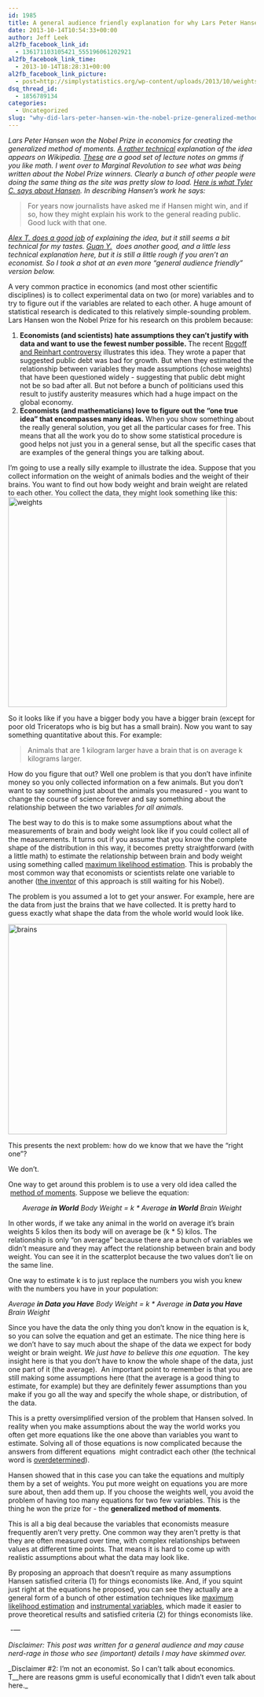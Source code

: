 ```yaml
---
id: 1985
title: A general audience friendly explanation for why Lars Peter Hansen won the Nobel Prize
date: 2013-10-14T10:54:33+00:00
author: Jeff Leek
al2fb_facebook_link_id:
  - 136171103105421_555196061202921
al2fb_facebook_link_time:
  - 2013-10-14T18:28:31+00:00
al2fb_facebook_link_picture:
  - post=http://simplystatistics.org/wp-content/uploads/2013/10/weights1.png
dsq_thread_id:
  - 1856789134
categories:
  - Uncategorized
slug: "why-did-lars-peter-hansen-win-the-nobel-prize-generalized-method-of-moments-explained"
---
```

_Lars Peter Hansen won the Nobel Prize in economics for creating the generalized method of moments. [A rather technical](http://en.wikipedia.org/wiki/Generalized_method_of_moments) explanation of the idea appears on Wikipedia. [These](http://lipas.uwasa.fi/~sjp/Teaching/gmm/lectures/gmmc3.pdf) are a good set of lecture notes on gmms if you like math. I went over to Marginal Revolution to see what was being written about the Nobel Prize winners. Clearly a bunch of other people were doing the same thing as the site was pretty slow to load. [Here is what Tyler C. says about Hansen](http://marginalrevolution.com/marginalrevolution/2013/10/lars-peter-hansen-nobel-laureate.html). In describing Hansen's work he says:_

> For years now journalists have asked me if Hansen might win, and if so, how they might explain his work to the general reading public.  Good luck with that one.

_[Alex T. does a good job](http://marginalrevolution.com/marginalrevolution/2013/10/lars-peter-hansen-nobelist.html) of explaining the idea, but it still seems a bit technical for my tastes. [Guan Y.](http://noahpinionblog.blogspot.com/2013/10/lars-peter-hansen-explained-kind-of.html)  does another good, and a little less technical explanation here, but it is still a little rough if you aren't an economist. So I took a shot at an even more "general audience friendly" version below._

A very common practice in economics (and most other scientific disciplines) is to collect experimental data on two (or more) variables and to try to figure out if the variables are related to each other. A huge amount of statistical research is dedicated to this relatively simple-sounding problem. Lars Hansen won the Nobel Prize for his research on this problem because:

  1. **Economists (and scientists) hate assumptions they can't justify with data and want to use the fewest number possible. **The recent [Rogoff and Reinhart controversy](http://www.newyorker.com/online/blogs/johncassidy/2013/04/the-rogoff-and-reinhart-controversy-a-summing-up.html) illustrates this idea. They wrote a paper that suggested public debt was bad for growth. But when they estimated the relationship between variables they made assumptions (chose weights) that have been questioned widely - suggesting that public debt might not be so bad after all. But not before a bunch of politicians used this result to justify austerity measures which had a huge impact on the global economy.
  2. **Economists (and mathematicians) love to figure out the "one true idea" that encompasses many ideas.** When you show something about the really general solution, you get all the particular cases for free. This means that all the work you do to show some statistical procedure is good helps not just you in a general sense, but all the specific cases that are examples of the general things you are talking about.

I'm going to use a really silly example to illustrate the idea. Suppose that you collect information on the weight of animals bodies and the weight of their brains. You want to find out how body weight and brain weight are related to each other. You collect the data, they might look something like this:<a href="http://simplystatistics.org/2013/10/14/why-did-lars-peter-hansen-win-the-nobel-prize-generalized-method-of-moments-explained/weights-2/" rel="attachment wp-att-1990"><img class="alignnone size-full wp-image-1990" alt="weights" src="http://simplystatistics.org/wp-content/uploads/2013/10/weights1.png" width="445" height="427" /></a>

So it looks like if you have a bigger body you have a bigger brain (except for poor old Triceratops who is big but has a small brain). Now you want to say something quantitative about this. For example:

> Animals that are 1 kilogram larger have a brain that is on average k kilograms larger.

How do you figure that out? Well one problem is that you don't have infinite money so you only collected information on a few animals. But you don't want to say something just about the animals you measured - you want to change the course of science forever and say something about the relationship between the two variables _for all animals_.

The best way to do this is to make some assumptions about what the measurements of brain and body weight look like if you could collect all of the measurements. It turns out if you assume that you know the complete shape of the distribution in this way, it becomes pretty straightforward (with a little math) to estimate the relationship between brain and body weight using something called [maximum likelihood estimation](http://en.wikipedia.org/wiki/Maximum_likelihood). This is probably the most common way that economists or scientists relate one variable to another ([the inventor](http://en.wikipedia.org/wiki/Ronald_Fisher) of this approach is still waiting for his Nobel).

The problem is you assumed a lot to get your answer. For example, here are the data from just the brains that we have collected. It is pretty hard to guess exactly what shape the data from the whole world would look like.

<a href="http://simplystatistics.org/2013/10/14/why-did-lars-peter-hansen-win-the-nobel-prize-generalized-method-of-moments-explained/brains/" rel="attachment wp-att-1995"><img class="alignnone size-full wp-image-1995" alt="brains" src="http://simplystatistics.org/wp-content/uploads/2013/10/brains.png" width="445" height="427" /></a>

This presents the next problem: how do we know that we have the "right one"?

We don't.

One way to get around this problem is to use a very old idea called the  [method of moments](http://en.wikipedia.org/wiki/Method_of_moments_(statistics)). Suppose we believe the equation:

<p style="text-align: center;">
  <em>Average<strong> in World</strong> Body Weight = k * Average <strong>in World</strong> Brain Weight</em>
</p>

<p style="text-align: left;">
  In other words, if we take any animal in the world on average it's brain weights 5 kilos then its body will on average be (k * 5) kilos. The relationship is only "on average" because there are a bunch of variables we didn't measure and they may affect the relationship between brain and body weight. You can see it in the scatterplot because the two values don't lie on the same line.
</p>

<p style="text-align: left;">
  One way to estimate k is to just replace the numbers you wish you knew with the numbers you have in your population:
</p>

_Average **in Data you Have** Body Weight = k * Average i**n Data you Have** Brain Weight_

Since you have the data the only thing you don't know in the equation is k, so you can solve the equation and get an estimate. The nice thing here is we don't have to say much about the shape of the data we expect for body weight or brain weight. _We just have to believe this one equation_.  The key insight here is that you don't have to know the whole shape of the data, just one part of it (the average).  An important point to remember is that you are still making some assumptions here (that the average is a good thing to estimate, for example) but they are definitely fewer assumptions than you make if you go all the way and specify the whole shape, or distribution, of the data.

This is a pretty oversimplified version of the problem that Hansen solved. In reality when you make assumptions about the way the world works you often get more equations like the one above than variables you want to estimate. Solving all of those equations is now complicated because the answers from different equations  might contradict each other (the technical word is [overdetermined](http://en.wikipedia.org/wiki/Overdetermination)).

Hansen showed that in this case you can take the equations and multiply them by a set of weights. You put more weight on equations you are more sure about, then add them up. If you choose the weights well, you avoid the problem of having too many equations for two few variables. This is the thing he won the prize for - the **generalized method of moments**.

This is all a big deal because the variables that economists measure frequently aren't very pretty. One common way they aren't pretty is that they are often measured over time, with complex relationships between values at different time points. That means it is hard to come up with realistic assumptions about what the data may look like.

By proposing an approach that doesn't require as many assumptions Hansen satisfied criteria (1) for things economists like. And, if you squint just right at the equations he proposed, you can see they actually are a general form of a bunch of other estimation techniques like [maximum likelihood estimation](http://en.wikipedia.org/wiki/Maximum_likelihood) and [instrumental variables](http://en.wikipedia.org/wiki/Instrumental_variable), which made it easier to prove theoretical results and satisfied criteria (2) for things economists like.

_ \----_

_Disclaimer: This post was written for a general audience and may cause nerd-rage in those who see (important) details I may have skimmed over. _

_Disclaimer #2: I'm not an economist. So I can't talk about economics. T__here are reasons gmm is useful economically that I didn't even talk about here._
